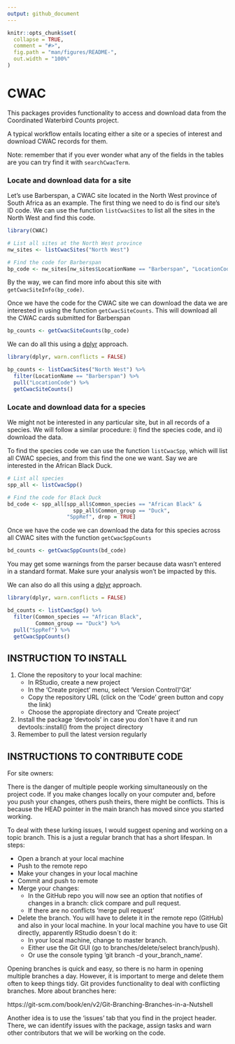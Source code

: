 ```yaml
---
output: github_document
---
```


<!-- README.md is generated from README.Rmd. Please edit that file -->

```r
knitr::opts_chunk$set(
  collapse = TRUE,
  comment = "#>",
  fig.path = "man/figures/README-",
  out.width = "100%"
)
```

# CWAC

<!-- badges: start -->
<!-- badges: end -->

This packages provides functionality to access and download data from the 
Coordinated Waterbird Counts project.

A typical workflow entails locating either a site or a species of interest and
download CWAC records for them. 

Note: remember that if you ever wonder what any of the fields in the tables are
you can try find it with `searchCwacTerm`.

### Locate and download data for a site

Let's use Barberspan, a CWAC site located in the North West province of South Africa
as an example. The first thing we need to do is find our site's ID code. We can use
the function `listCwacSites` to list all the sites in the North West and find this code.

```r
library(CWAC)

# List all sites at the North West province
nw_sites <- listCwacSites("North West")

# Find the code for Barberspan
bp_code <- nw_sites[nw_sites$LocationName == "Barberspan", "LocationCode", drop = TRUE]

```

By the way, we can find more info about this site with `getCwacSiteInfo(bp_code)`.

Once we have the code for the CWAC site we can download the data we are interested
in using the function `getCwacSiteCounts`. This will download all the CWAC cards
submitted for Barberspan

```r
bp_counts <- getCwacSiteCounts(bp_code)
```

We can do all this using a [dplyr](https://dplyr.tidyverse.org/) approach.

```r
library(dplyr, warn.conflicts = FALSE)

bp_counts <- listCwacSites("North West") %>% 
  filter(LocationName == "Barberspan") %>% 
  pull("LocationCode") %>% 
  getCwacSiteCounts()

```


### Locate and download data for a species

We might not be interested in any particular site, but in all records of a 
species. We will follow a similar procedure: i) find the species code, and ii)
download the data.

To find the species code we can use the function `listCwacSpp`, which will list all
CWAC species, and from this find the one we want. Say we are interested in the 
African Black Duck.

```r
# List all species
spp_all <- listCwacSpp()

# Find the code for Black Duck
bd_code <- spp_all[spp_all$Common_species == "African Black" &
                     spp_all$Common_group == "Duck",
                   "SppRef", drop = TRUE]

```

Once we have the code we can download the data for this species across all CWAC
sites with the function `getCwacSppCounts`

```r
bd_counts <- getCwacSppCounts(bd_code)
```

You may get some warnings from the parser because data wasn't entered in a
standard format. Make sure your analysis won't be impacted by this.

We can also do all this using a [dplyr](https://dplyr.tidyverse.org/) approach.

```r
library(dplyr, warn.conflicts = FALSE)

bd_counts <- listCwacSpp() %>% 
  filter(Common_species == "African Black",
         Common_group == "Duck") %>% 
  pull("SppRef") %>% 
  getCwacSppCounts()

```


## INSTRUCTION TO INSTALL

1. Clone the repository to your local machine:
   - In RStudio, create a new project
   - In the 'Create project' menu, select 'Version Control'/'Git'
   - Copy the repository URL (click on the 'Code' green button and copy the link)
   - Choose the appropiate directory and 'Create project'
2. Install the package 'devtools' in case you don´t have it and run devtools::install() from the project directory
3. Remember to pull the latest version regularly

## INSTRUCTIONS TO CONTRIBUTE CODE

For site owners:

There is the danger of multiple people working simultaneously on the project code. If you make changes locally on your computer and, before you push your changes, others push theirs, there might be conflicts. This is because the HEAD pointer in the main branch has moved since you started working. 

To deal with these lurking issues, I would suggest opening and working on a topic branch. This is a just a regular branch that has a short lifespan. In steps:

- Open a branch at your local machine
- Push to the remote repo
- Make your changes in your local machine
- Commit and push to remote
- Merge your changes:
  - In the GitHub repo you will now see an option that notifies of changes in a branch: click compare and pull request.
  - If there are no conflicts 'merge pull request'
- Delete the branch. You will have to delete it in the remote repo (GitHub) and also in your local machine. In your local machine you have to use Git directly, apparently RStudio doesn´t do it:
  - In your local machine, change to master branch.
  - Either use the Git GUI (go to branches/delete/select branch/push).
  - Or use the console typing 'git branch -d your_branch_name'.

Opening branches is quick and easy, so there is no harm in opening multiple branches a day. However, it is important to merge and delete them often to keep things tidy. Git provides functionality to deal with conflicting branches. More about branches here:

https://git-scm.com/book/en/v2/Git-Branching-Branches-in-a-Nutshell

Another idea is to use the 'issues' tab that you find in the project header. There, we can identify issues with the package, assign tasks and warn other contributors that we will be working on the code.
